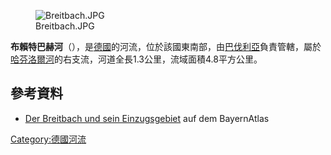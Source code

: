 {{Multiple issues|
{{No footnotes|time=2020-08-23T10:12:58+00:00}}
{{Onesource|time=2020-08-23T10:12:58+00:00}}
}}
{{Coord|49|56|54.64|N|9|23|26.47|E|display=title}}
[[Image:Breitbach.JPG|right]]

'''布賴特巴赫河'''（{{lang-de|Breitbach}}），是[[德國|德國]]的河流，位於該國東南部，由[[巴伐利亞|巴伐利亞]]負責管轄，屬於[[哈芬洛爾河|哈芬洛爾河]]的右支流，河道全長1.3公里，流域面積4.8平方公里。

==參考資料==
* [http://geoportal.bayern.de/bayernatlas/default?lon=4312428.0&lat=5538186.0&zoom=11&base=951 Der Breitbach und sein Einzugsgebiet]{{Dead link}} auf dem BayernAtlas

{{Germany-geo-stub}}
[[Category:德國河流|Category:德國河流]]